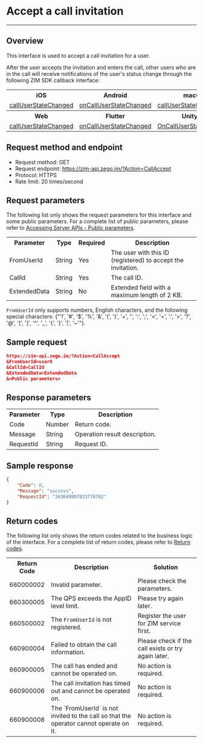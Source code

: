 # Accept a call invitation

- - -

## Overview

This interface is used to accept a call invitation for a user.

After the user accepts the invitation and enters the call, other users who are in the call will receive notifications of the user's status change through the following ZIM SDK callback interface:

<table>
<tbody><tr>
<th>iOS</th>
<th>Android</th>
<th>macOS</th>
<th>Windows</th>
</tr>
<tr>
<td><a href="/article/api?doc=zim_API~objective-c_ios~protocol~ZIMEventHandler#zim-call-user-state-changed-call-id" rel="noreferrer noopenner">callUserStateChanged</a></td>
<td><a href="/article/api?doc=zim_API~java_android~class~ZIMEventHandler#on-call-user-state-changed" rel="noreferrer noopenner">onCallUserStateChanged</a></td>
<td><a href="/article/api?doc=zim_API~objective-c_macos~protocol~ZIMEventHandler#zim-call-user-state-changed-call-id" rel="noreferrer noopenner">callUserStateChanged</a></td>
<td><a href="/article/api?doc=zim_API~cpp_windows~class~ZIMEventHandler#on-call-user-state-changed" rel="noreferrer noopenner">onCallUserStateChanged</a></td>
</tr>
<tr>
<th>Web</th>
<th>Flutter</th>
<th>Unity3D</th>
<th>React Native</th>
</tr>
<tr>
<td><a href="/article/api?doc=zim_API~javascript_web~interface~ZIMEventHandler#call-user-state-changed" rel="noreferrer noopenner">callUserStateChanged</a></td>
<td><a href="https://pub.dev/documentation/zego_zim/latest/zego_zim/ZIMEventHandler/onCallUserStateChanged.html" rel="noreferrer noopenner">onCallUserStateChanged</a></td>
<td><a href="/article/api?doc=zim_API~cs_unity3d~class~ZIMEventHandler#on-call-user-state-changed" rel="noreferrer noopenner">OnCallUserStateChanged</a></td>
<td><a href="/article/api?doc=zim_API~javascript_react-native~interface~ZIMEventHandler#call-user-state-changed" rel="noreferrer noopenner">callUserStateChanged</a></td>
</tr>
</tbody></table>

## Request method and endpoint

- Request method: GET
- Request endpoint: https://zim-api.zego.im/?Action=CallAccept
- Protocol: HTTPS
- Rate limit: 20 times/second

## Request parameters

The following list only shows the request parameters for this interface and some public parameters. For a complete list of public parameters, please refer to [Accessing Server APIs - Public parameters](../Accessing%20Server%20APIs.mdx#public-parameters).

<table>
<tbody><tr data-row-level="1">
<th>Parameter</th>
<th>Type</th>
<th>Required</th>
<th>Description</th>
</tr>
<tr data-row-level="2">
<td>FromUserId</td>
<td>String</td>
<td>Yes</td>
<td>The user with this ID (registered) to accept the invitation.</td>
</tr>
<tr data-row-level="3">
<td>CallId</td>
<td>String</td>
<td>Yes</td>
<td>The call ID.</td>
</tr>
<tr data-row-level="5">
<td>ExtendedData</td>
<td>String</td>
<td>No</td>
<td>Extended field with a maximum length of 2 KB.</td>
</tr>
</tbody></table>

<Note title="Note">

`FromUserId` only supports numbers, English characters, and the following special characters: {"'!', '#', '$', '%', '&', '(', ')', '+', '', ':', ';', '<', '=', '.', '>', '?', '@', '[', ']', '^', '_', '{', '}', '|', '~'"}.
</Note>

## Sample request

```json
https://zim-api.zego.im/?Action=CallAccept
&FromUserId=user0
&CallId=CallId
&ExtendedData=ExtendedData
&<Public parameters>
```

## Response parameters

<table>
<tbody><tr data-row-level="1">
<th>Parameter</th>
<th>Type</th>
<th>Description</th>
</tr>
<tr data-row-level="2">
<td>Code</td>
<td>Number</td>
<td>Return code.</td>
</tr>
<tr data-row-level="3">
<td>Message</td>
<td>String</td>
<td>Operation result description.</td>
</tr>
<tr data-row-level="4">
<td>RequestId</td>
<td>String</td>
<td>Request ID.</td>
</tr>
</tbody></table>


## Sample response

```json
{
    "Code": 0,
    "Message": "success",
    "RequestId": "343649807833778782"
}
```

## Return codes

The following list only shows the return codes related to the business logic of the interface. For a complete list of return codes, please refer to [Return codes](../Return%20codes.mdx).

<table>
<tbody><tr>
<th>Return Code</th>
<th>Description</th>
<th>Solution</th>
</tr>
<tr>
<td>660000002</td>
<td>Invalid parameter.</td>
<td>Please check the parameters.</td>
</tr>
<tr>
<td>660300005</td>
<td>The QPS exceeds the AppID level limit.</td>
<td>Please try again later.</td>
</tr>
<tr>
<td>660500002</td>
<td>The <code>FromUserId</code> is not registered.</td>
<td>Register the user for ZIM service first.</td>
</tr>
<tr>
<td>660900004</td>
<td>Failed to obtain the call information.</td>
<td>Please check if the call exists or try again later.</td>
</tr>
<tr>
<td>660900005</td>
<td>The call has ended and cannot be operated on.</td>
<td>No action is required.</td>
</tr>
<tr>
<td>660900006</td>
<td>The call invitation has timed out and cannot be operated on.</td>
<td>No action is required.</td>
</tr>
<tr>
<td>660900008</td>
<td>The `FromUserId` is not invited to the call so that the operator cannot operate on it.</td>
<td>No action is required.</td>
</tr>
</tbody></table>
